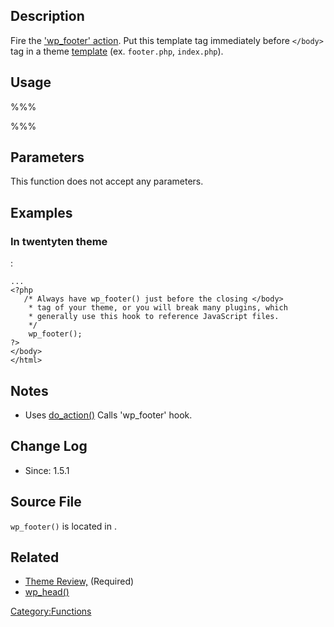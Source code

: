 {{Languages|
{{en|Function Reference/wp_footer}}
{{ja|テンプレートタグ/wp_footer}}
}}

== Description ==

Fire the [[Plugin API/Action Reference/wp_footer|'wp_footer' action]]. Put this template tag immediately before <tt><nowiki></body></nowiki></tt> tag in a theme [[Theme Development#Template Files|template]] (ex. <tt>footer.php</tt>, <tt>index.php</tt>).

== Usage ==

%%% <?php wp_footer(); ?> %%%

== Parameters ==

This function does not accept any parameters.

== Examples ==

=== In twentyten theme ===
{{Trac|wp-content/themes/twentyten/footer.php}}:
<pre>...
<?php
   /* Always have wp_footer() just before the closing </body>
    * tag of your theme, or you will break many plugins, which
    * generally use this hook to reference JavaScript files.
    */
    wp_footer();
?>
</body>
</html></pre>

== Notes ==

* Uses [[Function Reference/do action|do_action()]] Calls 'wp_footer' hook.

== Change Log ==

* Since: 1.5.1

== Source File ==

<tt>wp_footer()</tt> is located in {{Trac|wp-includes/general-template.php}}.

== Related ==

* [[Theme Review#Template Tags and Hooks|Theme Review,]] (Required)
* [[Function Reference/wp_head|wp_head()]]

{{Tag Footer}}

[[Category:Functions]]